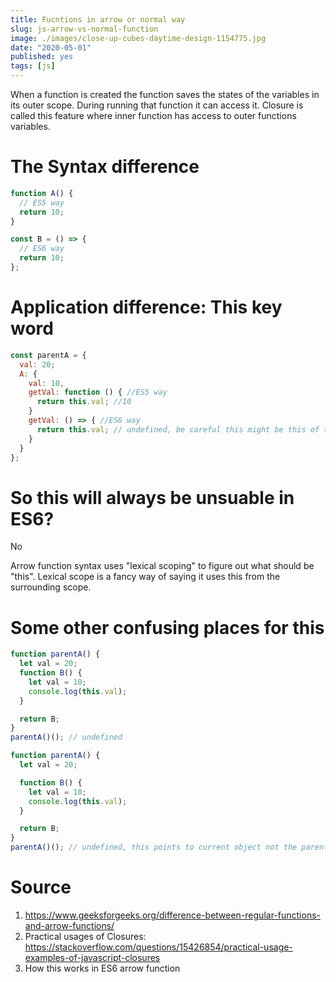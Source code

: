 ```yaml
---
title: Fucntions in arrow or normal way
slug: js-arrow-vs-normal-function
image: ./images/close-up-cubes-daytime-design-1154775.jpg
date: "2020-05-01"
published: yes
tags: [js]
---
```



When a function is created the function saves the states of the variables in its outer scope. During running that function it can access it. Closure is called this feature where inner function has access to outer functions variables.

# The Syntax difference

<CodeDivWrapper>

<Highlight>

```js
function A() {
  // ES5 way
  return 10;
}

const B = () => {
  // ES6 way
  return 10;
};
```

</Highlight>

</CodeDivWrapper>

# Application difference: This key word

<CodeDivWrapper>

<Highlight>

```js
const parentA = {
  val: 20;
  A: {
    val: 10,
    getVal: function () { //ES5 way
      return this.val; //10
    }
    getVal: () => { //ES6 way
      return this.val; // undefined, be careful this might be this of the parent
    }
  }
};
```

</Highlight>

</CodeDivWrapper>

# So this will always be unsuable in ES6?

No

Arrow function syntax uses "lexical scoping" to figure out what should be "this". Lexical scope is a fancy way of saying it uses this from the surrounding scope.

# Some other confusing places for this

<CodeDivWrapper>

<Highlight>

```js
function parentA() {
  let val = 20;
  function B() {
    let val = 10;
    console.log(this.val);
  }

  return B;
}
parentA()(); // undefined
```

</Highlight>

</CodeDivWrapper>

<CodeDivWrapper>

<Highlight>

```js
function parentA() {
  let val = 20;

  function B() {
    let val = 10;
    console.log(this.val);
  }

  return B;
}
parentA()(); // undefined, this points to current object not the parent
```

</Highlight>

</CodeDivWrapper>

# Source

1. https://www.geeksforgeeks.org/difference-between-regular-functions-and-arrow-functions/
2. Practical usages of Closures: https://stackoverflow.com/questions/15426854/practical-usage-examples-of-javascript-closures
3. How this works in ES6 arrow function

